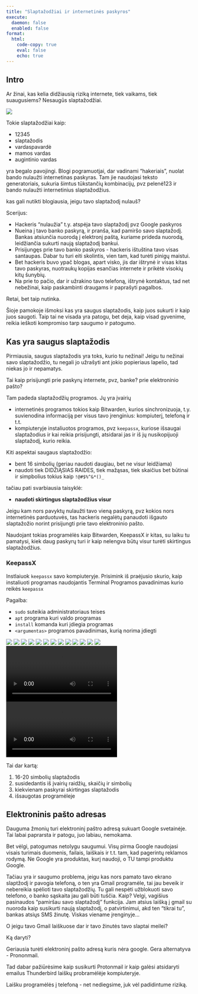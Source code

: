 ```yaml
---
title: "Slaptažodžiai ir internetinės paskyros"
execute:
  daemon: false
  enabled: false
format:
  html:
    code-copy: true
    eval: false
    echo: true
---
```


## Intro

Ar žinai, kas kelia didžiausią riziką internete, tiek vaikams, tiek suaugusiems? Nesaugūs slaptažodžiai.

![](img/lec_3/insecure_pw.jpg)

Tokie slaptažodžiai kaip:

* 12345
* slaptažodis
* vardaspavardė
* mamos vardas
* augintinio vardas

yra begalo pavojingi. Blogi pogramuotjai, dar vadinami "hakeriais", nuolat bando nulaužti internetinas paskyras. Tam jie naudojasi teksto generatoriais, sukuria šimtus tūkstančių kombinacijų, pvz pelenė123 ir bando nulaužti internetinius slaptažodžius.

kas gali nutikti blogiausia, jeigu tavo slaptažodį nulauš?

Scerijus:

* Hackeris "nulaužia" t.y. atspėja tavo slaptažodį pvz Google paskyros
* Nueina į tavo banko paskyrą, ir pranša, kad pamiršo savo slaptažodį. Bankas atsiunčia nuorodą į elektronį paštą, kuriame prideda nuorodą, leidžiančia sukurti naują slaptažodį bankui.
* Prisijungęs prie tavo banko paskyros - hackeris ištuština tavo visas santaupas. Dabar tu turi eiti skolintis, vien tam, kad turėti pinigų maistui.
* Bet hackeris buvo ypač blogas, apart visko, jis dar ištrynė ir visas kitas tavo paskyras, nuotraukų kopijas esančias internete ir prikėtė visokių kitų šunybių. 
* Na prie to pačio, dar ir užrakino tavo telefoną, ištrynė kontaktus, tad net nebežinai, kaip paskambinti draugams ir paprašyti pagalbos.

Retai, bet taip nutinka.

Šioje pamokoje išmoksi kas yra saugus slaptažodis, kaip juos sukurti ir kaip juos saugoti. Taip tai ne visada yra patogu, bet deja, kaip visad gyvenime, reikia ieškoti kompromiso tarp saugumo ir patogumo.

## Kas yra saugus slaptažodis

Pirmiausia, saugus slaptažodis yra toks, kurio tu nežinai! Jeigu tu nežinai savo slaptažodžio, tu negali jo užrašyti ant jokio popieriaus lapelio, tad niekas jo ir nepamatys.

Tai kaip prisijungti prie paskyrų internete, pvz, banke? prie elektroninio pašto? 

Tam padeda slaptažodžių programos. Jų yra įvairių

* internetinės programos tokios kaip Bitwarden, kurios sinchronizuoja, t.y. suvienodina informaciją per visus tavo įrenginius: kompiuterį, telefoną ir t.t. 
* kompiuteryje instaliuotos programos, pvz `keepassx`, kuriose išsaugai slaptažodius ir kai reikia prisijungti, atsidarai jas ir iš jų nusikopijuoji slaptažodį, kurio reikia.


Kiti aspektai saugaus slaptažodžio:

* bent 16 simbolių (geriau naudoti daugiau, bet ne visur leidžiama)
* naudoti tiek DIDŽIĄSIAS RAIDES, tiek mažąsas, tiek skaičius bet būtinai ir simpbolius tokius kaip `!@#$%^&*()_`

tačiau pati svarbiausia taisyklė:

* **naudoti skirtingus slaptažodžius visur**

Jeigu kam nors pavyktų nulaužti tavo vieną paskyrą, pvz kokios nors internetinės parduotuvės, tas hackeris negalėtų panaudoti išgauto slaptažožio norint prisijungti prie tavo elektroninio pašto.

Naudojant tokias programėlės kaip Bitwarden, KeepassX ir kitas, su laiku tu pamatysi, kiek daug paskyrų turi ir kaip nelengva būtų visur turėti skirtingus slaptažodžius.

### KeepassX

Instlaiuok `keepassx` savo kompiuteryje. Prisimink iš praėjusio skurio, kaip instaliuoti programas naudojantis Terminal Programos pavadinimas kurio reikės `keepassx`

Pagalba:

* `sudo` suteikia administratoriaus teises
* `apt` programa kuri valdo programas
* `install` komanda kuri įdiegia programas
* `<argumentas>` programos pavadinimas, kurią norima įdiegti



![](img/lec_3/insecure_pw.jpg)
![](img/lec_3/keepassx_new_db_pw.png)
![](img/lec_3/keepassx_new_groups.png)
![](img/lec_3/keepassx_new_pw_3.png)
![](img/lec_3/menu_keepassx.png)
![](img/lec_3/keepassx_created_db_save.png)
![](img/lec_3/keepassx_new_db_save.png)
![](img/lec_3/keepassx_new_pw_1.png)
![](img/lec_3/keepassx_new_pw_4.png)
![](img/lec_3/keepassx_new_db.png)
![](img/lec_3/keepassx_new_db_save_2.png)
![](img/lec_3/keepassx_new_pw_2.png)
![](img/lec_3/keepassx_new_pw_5.png)
![](img/lec_3/2024-06-25_18.36.53.mp4)
![](img/lec_3/2024-06-25_18.39.32.mp4)


Tai dar kartą:

1. 16-20 simbolių slaptažodis
2. susidedantis iš įvairių raidžių, skaičių ir simbolių
3. kiekvienam paskyrai skirtingas slaptažodis
4. išsaugotas programėleje

## Elektroninis pašto adresas

Dauguma žmonių turi elektroninį paštro adresą sukuart Google svetainėje. Tai labai paprarsta ir patogu, juo labiau, nemokama. 

Bet vėlgi, patogumas netolygu saugumui. Visų pirma Google naudojasi visais turimais duomenis, failais, laiškais ir t.t. tam, kad pagerintų reklamos rodymą. Ne Google yra produktas, kurį naudoji, o TU tampi produktu Google.

Tačiau yra ir saugumo problema, jeigu kas nors pamato tavo ekrano slaptžodį ir pavogia telefoną, o ten yra Gmail programėle, tai jau beveik ir nebereikia spėlioti tavo slaptažodžių. Tu gali nespėti užblokuoti savo telefono, o banko sąskaita jau gali būti tuščia. Kaip? Velgi, vagišius pasinaudos "pamiršau savo slaptažodį" funkcija. Jam atsius laišką į gmail su nuoroda kaip susikurti naują slaptažodį, o patvirtinimui, akd ten "tikrai tu", bankas atsiųs SMS žinutę. Viskas viename įrenginyje...

O jeigu tavo Gmail laiškuose dar ir tavo žinutės tavo slaptai meilei?

Ką daryti? 

Geriausia turėti elektroninį pašto adresą kuris nėra google. Gera alternatyva - Prononmail.

Tad dabar pažiūrėsime kaip susikurti Protonmail ir kaip galėsi atsidaryti emailus Thunderbird laiškų probramėlėje kompiuteryje.

Laišku programėlės į telefoną - net nediegsime, juk vėl padidintume riziką.